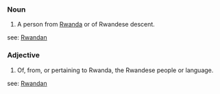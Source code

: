 ===Noun===
#A person from [[Rwanda]] or of Rwandese descent.
see: [[Rwandan]]

===Adjective===
#Of, from, or pertaining to Rwanda, the Rwandese people or language.
see: [[Rwandan]]